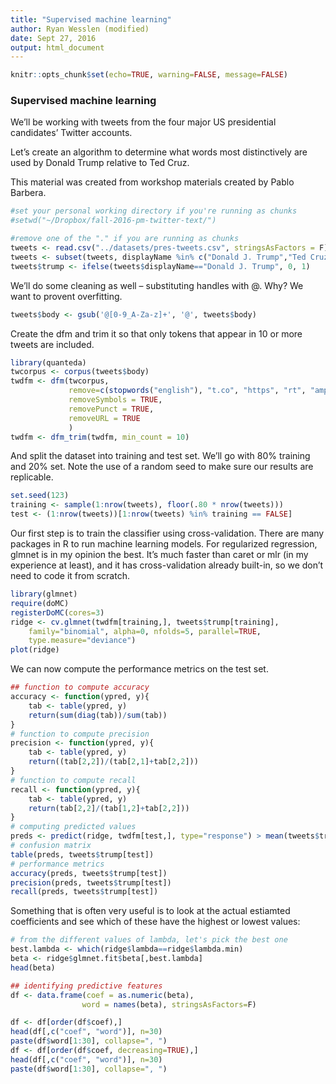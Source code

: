 ```yaml
---
title: "Supervised machine learning"
author: Ryan Wesslen (modified)
date: Sept 27, 2016
output: html_document
---
```


```r
knitr::opts_chunk$set(echo=TRUE, warning=FALSE, message=FALSE)
```

### Supervised machine learning

We'll be working with tweets from the four major US presidential candidates' Twitter accounts.

Let's create an algorithm to determine what words most distinctively are used by Donald Trump relative to Ted Cruz.

This material was created from workshop materials created by Pablo Barbera.

```r
#set your personal working directory if you're running as chunks
#setwd("~/Dropbox/fall-2016-pm-twitter-text/")

#remove one of the "." if you are running as chunks
tweets <- read.csv("../datasets/pres-tweets.csv", stringsAsFactors = F)
tweets <- subset(tweets, displayName %in% c("Donald J. Trump","Ted Cruz"))
tweets$trump <- ifelse(tweets$displayName=="Donald J. Trump", 0, 1)
```

We'll do some cleaning as well -- substituting handles with @. Why? We want to provent overfitting.

```r
tweets$body <- gsub('@[0-9_A-Za-z]+', '@', tweets$body)
```

Create the dfm and trim it so that only tokens that appear in 10 or more tweets are included.

```r
library(quanteda)
twcorpus <- corpus(tweets$body)
twdfm <- dfm(twcorpus, 
             remove=c(stopwords("english"), "t.co", "https", "rt", "amp", "http", "t.c", "can"),
             removeSymbols = TRUE,
             removePunct = TRUE,
             removeURL = TRUE
             )
twdfm <- dfm_trim(twdfm, min_count = 10)
```

And split the dataset into training and test set. We'll go with 80% training and 20% set. Note the use of a random seed to make sure our results are replicable.

```r
set.seed(123)
training <- sample(1:nrow(tweets), floor(.80 * nrow(tweets)))
test <- (1:nrow(tweets))[1:nrow(tweets) %in% training == FALSE]
```

Our first step is to train the classifier using cross-validation. There are many packages in R to run machine learning models. For regularized regression, glmnet is in my opinion the best. It's much faster than caret or mlr (in my experience at least), and it has cross-validation already built-in, so we don't need to code it from scratch.

```r
library(glmnet)
require(doMC)
registerDoMC(cores=3)
ridge <- cv.glmnet(twdfm[training,], tweets$trump[training], 
	family="binomial", alpha=0, nfolds=5, parallel=TRUE,
	type.measure="deviance")
plot(ridge)
```

We can now compute the performance metrics on the test set.

```r
## function to compute accuracy
accuracy <- function(ypred, y){
	tab <- table(ypred, y)
	return(sum(diag(tab))/sum(tab))
}
# function to compute precision
precision <- function(ypred, y){
	tab <- table(ypred, y)
	return((tab[2,2])/(tab[2,1]+tab[2,2]))
}
# function to compute recall
recall <- function(ypred, y){
	tab <- table(ypred, y)
	return(tab[2,2]/(tab[1,2]+tab[2,2]))
}
# computing predicted values
preds <- predict(ridge, twdfm[test,], type="response") > mean(tweets$trump[test])
# confusion matrix
table(preds, tweets$trump[test])
# performance metrics
accuracy(preds, tweets$trump[test])
precision(preds, tweets$trump[test])
recall(preds, tweets$trump[test])
```

Something that is often very useful is to look at the actual estiamted coefficients and see which of these have the highest or lowest values:

```r
# from the different values of lambda, let's pick the best one
best.lambda <- which(ridge$lambda==ridge$lambda.min)
beta <- ridge$glmnet.fit$beta[,best.lambda]
head(beta)

## identifying predictive features
df <- data.frame(coef = as.numeric(beta),
				word = names(beta), stringsAsFactors=F)

df <- df[order(df$coef),]
head(df[,c("coef", "word")], n=30)
paste(df$word[1:30], collapse=", ")
df <- df[order(df$coef, decreasing=TRUE),]
head(df[,c("coef", "word")], n=30)
paste(df$word[1:30], collapse=", ")
```


